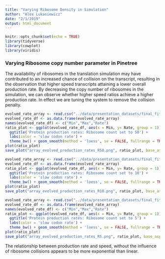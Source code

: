 ```yaml
---
title: "Varying Ribosome Density in Simulation"
author: "Alex Lukasiewicz"
date: "2/1/2019"
output: html_document
---
```


```r
knitr::opts_chunk$set(echo = TRUE)
library(tidyverse)
library(cowplot)
library(viridis)
```

### Varying Ribosome copy number parameter in Pinetree
The availability of ribosomes in the translation simulation may have contributed to an increased chance of collision on the transcript, resulting in the observation that higher speed transcripts attaining a lower overall production rate. By decreasing the copy number of ribosomes in the simulation, we can observe whether higher speed ratios achieve a higher production rate. In effect we are tuning the system to remove the collision penalty. 

```r
evolved_rate_array <- read.csv("../data/presentation_datasets/final_fit_N10_R50.csv", header = TRUE)
evolved_rate_df <- as.data.frame(evolved_rate_array)
names(evolved_rate_df) <- c("Min","Max","Rate")
ratio_plot <- ggplot(evolved_rate_df, aes(x = Min, y= Rate, group = 1)) + geom_point(aes(colour = Min)) + scale_color_viridis() + ylab('protein production rate') + xlab('slow codon rate') + theme(legend.position = 'none') +
  ggtitle('Protein production rates: Ribosome count set to 50') + 
  labs(color = 'slow codon rate') +
  theme_bw() + geom_smooth(method = 'loess', se = FALSE, fullrange = TRUE, color = '#2ca25f', size = 0.5)
plot(ratio_plot)
save_plot("array_evolved_production_rates_R50.png", ratio_plot, base_aspect_ratio = 1.3)
```


```r
evolved_rate_array <- read.csv("../data/presentation_datasets/final_fit_R10.csv", header = TRUE)
evolved_rate_df <- as.data.frame(evolved_rate_array)
ratio_plot <- ggplot(evolved_rate_df, aes(x = Min, y= Rate, group = 1)) + geom_point(aes(colour = Min)) + scale_color_viridis() + ylab('protein production rate') + xlab('slow codon rate') + theme(legend.position = 'none') +
  ggtitle('Protein production rates: Ribosome count set to 10') + 
  labs(color = 'slow codon rate') +
  theme_bw() + geom_smooth(method = 'loess', se = FALSE, fullrange = TRUE, color = '#2ca25f', size = 0.5)
plot(ratio_plot)
save_plot("array_evolved_production_rates_R10.png", ratio_plot, base_aspect_ratio = 1.3)
```


```r
evolved_rate_array <- read.csv("../data/presentation_datasets/final_fit_R5.csv", header = TRUE)
evolved_rate_df <- as.data.frame(evolved_rate_array)
names(evolved_rate_df) <- c("Min","Max","Rate")
ratio_plot <- ggplot(evolved_rate_df, aes(x = Min, y= Rate, group = 1)) + geom_point(aes(colour = Min)) + scale_color_viridis() + ylab('protein production rate') + xlab('slow codon rate') + theme(legend.position = 'none') + 
  ggtitle('Protein production rates: Ribosome count set to 5') + 
  labs(color = 'slow codon rate') +
  theme_bw() + geom_smooth(method = 'loess', se = FALSE, fullrange = TRUE, color = '#2ca25f', size = 0.5)
plot(ratio_plot)
save_plot("array_evolved_production_rates_R5.png", ratio_plot, base_aspect_ratio = 1.3)
```

The relationship between production rate and speed, without the influence of ribosome collisions appears to be more exponential than linear. 

